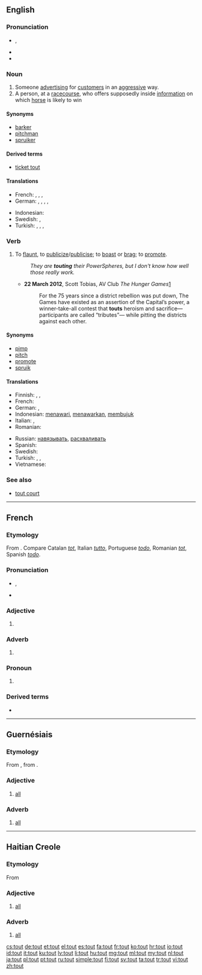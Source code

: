 ==English==
{{was wotd|2009|January|22}}

===Pronunciation===
* {{IPA|/taʊt/}}, {{X-SAMPA|/taUt/}}
* {{audio|en-us-tout.ogg|Audio (US)}}
* {{rhymes|aʊt}}

===Noun===
{{wikipedia}}
{{en-noun}}

# Someone [[advertise|advertising]] for [[customer|customers]] in an [[aggressive]] way.
# A person, at a [[racecourse]], who offers supposedly inside [[information]] on which [[horse]] is likely to win

====Synonyms====
* [[barker]]
* [[pitchman]]
* [[spruiker]]

====Derived terms====
* [[ticket tout]]

====Translations====
{{trans-top|someone advertising for customers in an aggressive way}}
* French: {{t+|fr|racoleur|m}},  {{t-|fr|vendeur ambulant|m}},  {{t+|fr|rabatteur|m}},  {{t+|fr|pronostiqueur|m}}
* German: {{qualifier|US}} {{t-|de|Drogenvermittler|m}}, {{qualifier|US}} {{t-|de|Drogenvermittlerin|f}}, {{qualifier|UK}} {{t-|de|Kartenschwarzhändler|m}}, {{qualifier|UK}} {{t-|de|Kartenschwarzhändlerin|f}}, {{t-|de|Schlepperin|f}}
{{trans-mid}}
* Indonesian: {{t+|id|calo|xs=Indonesian}}
* Swedish: {{t-|sv|biljettförsäljare (illegal)}}, {{t-|sv|kundvärvare}}
* Turkish: {{t-|tr|arsız satıcı}}, {{t+|tr|çığırtkan}}, {{t+|tr|karaborsacı}}, {{t+|tr|tahminci}}
{{trans-bottom}}

===Verb===
{{en-verb}}

# {{transitive}} To [[flaunt]], to [[publicize]]/[[publicise]]; to [[boast]] or [[brag]]; to [[promote]].
#: ''They are '''touting''' their PowerSpheres, but I don't know how well those really work.''
#* '''22 March 2012''', Scott Tobias, AV Club ''The Hunger Games''[http://www.avclub.com/articles/the-hunger-games,71293/]
#*: For the 75 years since a district rebellion was put down, The Games have existed as an assertion of the Capital’s power, a winner-take-all contest that '''touts''' heroism and sacrifice—participants are called “tributes”— while pitting the districts against each other.

====Synonyms====
* [[pimp]]
* [[pitch]]
* [[promote]]
* [[spruik]]

====Translations====
{{trans-top|To flaunt, to publicize/publicise; to boast or brag; to promote}}
* Finnish: {{t+|fi|kehua}}, {{t+|fi|ylistää}}, {{t+|fi|mainostaa}}
* French: {{t+|fr|racoler}}
* German: {{l|de|aufdringlich}} {{t+|de|ankündigen}}, {{t+|de|werben}} {{l|de|für}}
* Indonesian: [[tawar|menawari]], [[tawar|menawarkan]], [[bujuk|membujuk]]
* Italian: {{t+|it|pubblicizzare}}, {{t+|it|propagandare}}
* Romanian: {{t+|ro|racola}}
{{trans-mid}}
* Russian: [[навязывать]], [[расхваливать]]
* Spanish: {{t+|es|presumir}}
* Swedish: {{t-|sv|pracka (på ngn en vara)}}
* Turkish: {{l|tr|çığırtkanlık}} {{t+|tr|etmek}}, {{l|tr|müşteri}} {{t+|tr|toplamak}}, {{l|tr|tiyo}} {{t+|tr|vermek}}
* Vietnamese: {{t+|vi|công bố}}
{{trans-bottom}}

===See also===
* [[tout court]]

----

==French==

===Etymology===
From {{etyl|fro|fr}} {{term|tot|lang=fro}}. Compare Catalan ''[[tot]]'', Italian ''[[tutto]]'', Portuguese ''[[todo]]'', Romanian ''[[tot]]'', Spanish ''[[todo]]''.

===Pronunciation===
* {{IPA|/tu/|lang=fr}}, {{X-SAMPA|/tu/}}
* {{audio|Fr-tout.ogg|audio}}

===Adjective===
{{fr-adj}}

# {{l|en|all}}

===Adverb===
{{fr-adv}}

# {{l|en|all}}

===Pronoun===
{{head|fr|pronoun}}

# {{l|en|everything}}

===Derived terms===
* {{l|fr|tout le monde}}

----

==Guernésiais==

===Etymology===
From {{etyl|fro|roa-grn}} {{term|tot|lang=fro}}, from {{etyl|la|roa-grn}} {{term|totus|tōtus|lang=la}}.

===Adjective===
{{roa-grn-adj}}

# [[all]]

===Adverb===
{{roa-grn-adv}}

# [[all]]

----

==Haitian Creole==

===Etymology===
From {{etyl|fr|ht}} {{term|tout||all|lang=fr}}

===Adjective===
{{head|ht|adjective}}

# [[all]]

===Adverb===
{{head|ht|adverb}}

# [[all]]

[[cs:tout]]
[[de:tout]]
[[et:tout]]
[[el:tout]]
[[es:tout]]
[[fa:tout]]
[[fr:tout]]
[[ko:tout]]
[[hr:tout]]
[[io:tout]]
[[id:tout]]
[[it:tout]]
[[ku:tout]]
[[lv:tout]]
[[li:tout]]
[[hu:tout]]
[[mg:tout]]
[[ml:tout]]
[[my:tout]]
[[nl:tout]]
[[ja:tout]]
[[pl:tout]]
[[pt:tout]]
[[ru:tout]]
[[simple:tout]]
[[fi:tout]]
[[sv:tout]]
[[ta:tout]]
[[tr:tout]]
[[vi:tout]]
[[zh:tout]]
